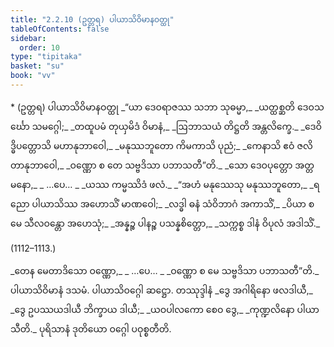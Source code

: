 ```yaml
---
title: "2.2.10 (ဥတ္တရ) ပါယာသိဝိမာနဝတ္ထု"
tableOfContents: false
sidebar:
  order: 10
type: "tipitaka"
basket: "su"
book: "vv"
---
```



<DynamicBreadcrumb />

<Paragraph type="center" book="vv">
* (ဥတ္တရ) ပါယာသိဝိမာနဝတ္ထု
</Paragraph>

<Division number="1108" book="vv" e="ch" v="19" p="102">

<Paragraph number="953" type="verses" book="vv">
_“ယာ ဒေဝရာဇဿ သဘာ သုဓမ္မာ,_  
_ယတ္ထစ္ဆတိ ဒေဝသင်္ဃော သမဂ္ဂေါ;_  
_တထူပမံ တုယှမိဒံ ဝိမာနံ,_  
_ဩဘာသယံ တိဋ္ဌတိ အန္တလိက္ခေ._  

</Paragraph>

</Division>
<Division number="1109" book="vv" e="ch" v="19" p="102">

<Paragraph number="954" type="verses" book="vv">
_ဒေဝိဒ္ဓိပတ္တောသိ မဟာနုဘာဝေါ,_  
_မနုဿဘူတော ကိမကာသိ ပုညံ;_  
_ကေနာသိ ဧဝံ ဇလိတာနုဘာဝေါ,_  
_ဝဏ္ဏော စ တေ သဗ္ဗဒိသာ ပဘာသတီ”တိ._  

</Paragraph>

</Division>
<Division number="1110" book="vv" e="ch" v="19" p="102">

<Paragraph number="955" type="verses" book="vv">
_သော ဒေဝပုတ္တော အတ္တမနော,_  
_ …ပေ… _  
_ယဿ ကမ္မဿိဒံ ဖလံ._  

</Paragraph>

</Division>
<Division number="1111" book="vv" e="ch" v="19" p="102">

<Paragraph number="956" type="verses" book="vv">
_“အဟံ မနုဿေသု မနုဿဘူတော,_  
_ရညော ပါယာသိဿ အဟောသိံ မာဏဝေါ;_  
_လဒ္ဓါ ဓနံ သံဝိဘာဂံ အကာသိံ,_  
_ပိယာ စ မေ သီလဝန္တော အဟေသုံ;_  
_အန္နဉ္စ ပါနဉ္စ ပသန္နစိတ္တော,_  
_သက္ကစ္စ ဒါနံ ဝိပုလံ အဒါသိံ._  


(1112–1113.)
</Paragraph>

<Paragraph number="957" type="verses" book="vv">
_တေန မေတာဒိသော ဝဏ္ဏော,_  
_ …ပေ… _  
_ဝဏ္ဏော စ မေ သဗ္ဗဒိသာ ပဘာသတီ”တိ._  


</Paragraph>
</Division>

<Paragraph number="958" type="center" book="vv">
ပါယာသိဝိမာနံ ဒသမံ.



</Paragraph>

<Paragraph number="959" type="center" book="vv">
ပါယာသိဝဂ္ဂေါ ဆဋ္ဌော.



</Paragraph>

<Paragraph number="960" type="center" book="vv">
တဿုဒ္ဒါနံ


</Paragraph>

<Paragraph number="961" type="verses" book="vv">
_ဒွေ အဂါရိနော ဖလဒါယီ,_  
_ဒွေ ဥပဿယဒါယီ ဘိက္ခာယ ဒါယီ;_  
_ယဝပါလကော စေဝ ဒွေ,_  
_ကုဏ္ဍလိနော ပါယာသီတိ._  


</Paragraph>

<Paragraph number="962" type="center" book="vv">
ပုရိသာနံ ဒုတိယော ဝဂ္ဂေါ ပဝုစ္စတီတိ.
</Paragraph>